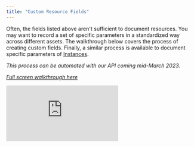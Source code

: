 ```yaml
---
title: "Custom Resource Fields"
---
```

Often, the fields listed above aren't sufficient to document resources. You may want to record a set of specific parameters in a standardized way across different assets. The walkthrough below covers the process of creating custom fields. Finally, a similar process is available to document specific parameters of [Instances](https://docs.artemisplatform.com/betanetworks#custom-instance-fields).

*This process can be automated with our API coming mid-March 2023.*

*[Full screen walkthrough here](https://supademo.com/demo/U9KHk4yqB_vdl7n4S4aph)*
<iframe src="https://supademo.com/embed/U9KHk4yqB_vdl7n4S4aph" frameborder="0" webkitallowfullscreen="true" mozallowfullscreen="true" allowfullscreen style={{"width":"719px","height":"500px","border":"none"}}></iframe>
